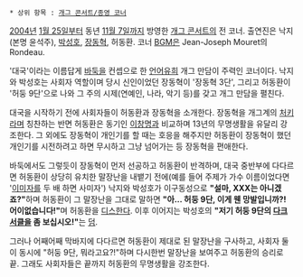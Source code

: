 * 상위 항목 : [[개그 콘서트/종영 코너]]

{{{#!html
<iframe width="420" height="315" src="//www.youtube.com/embed/mHzD7yV9DHQ" frameborder="0" allowfullscreen></iframe>
}}}

[[2004년]] [[1월 25일]]부터 동년 [[11월 7일]]까지 방영한 [[개그 콘서트]]의 전 코너. 출연진은 낙지(본명 윤석주), [[박성호#s-1|박성호]], [[장동혁#s-1|장동혁]], 허동환.
코너 [[BGM#s-1|BGM]]은 Jean-Joseph Mouret의 Rondeau.

'대국'이라는 이름답게 [[바둑]]을 컨셉으로 한 [[언어유희]] 개그 만담이 주력인 코너이다. 낙지와 박성호는 사회자 역할이며 당시 신인이었던 장동혁이 '장동혁 3단', 그리고 허동환이 '허둥 9단'으로 나와 그 주의 시제(연예인, 나라, 악기 등)를 갖고 개그 만담을 펼친다.

대국을 시작하기 전에 사회자들이 허동환과 장동혁을 소개한다. 장동혁을 개그계의 [[처키]]라며 칭찬하는 반면 허동환은 동기인 [[이창명]]과 비교하며 13년의 무명생활을 유달리 강조한다. 그 외에도 장동혁이 개인기를 할 때는 호응을 해주지만 허동환이 장동혁이 했던 개인기를 시전하려고 하면 무시하고 그냥 넘어가는 등 장동혁을 편애한다.

바둑에서도 그렇듯이 장동혁이 먼저 선공하고 허동환이 반격하며, 대국 중반부에 다다르면 허동환이 상당히 유치한 말장난을 내뱉기 전에(예를 들어 주제가 가수 이름이었다면 '[[이미자]]를 두 배 하면 사미자') 낙지와 박성호가 이구동성으로 '''"설마, XXX는 아니겠죠?"'''하며 허동환이 그 말장난을 그대로 말하면 '''"아... 허둥 9단, 이게 웬 망발입니까?! 어이없습니다!"'''며 허동환을 [[디스#s-2|디스]]한다. 이후 이어지는 박성호의 '''"저기 허둥 9단의 [[다크서클]]을 좀 보십시오!"'''는 [[덤#s-1|덤]].

그러나 어째어째 막바지에 다다르면 허동환이 제대로 된 말장난을 구사하고, 사회자 둘이 동시에 "허둥 9단, 뭐라고요?!"하며 다시한번 말장난을 보여주고 허동환의 승리로 끝. 그래도 사회자들은 끝까지 허동환의 무명생활을 강조한다.
